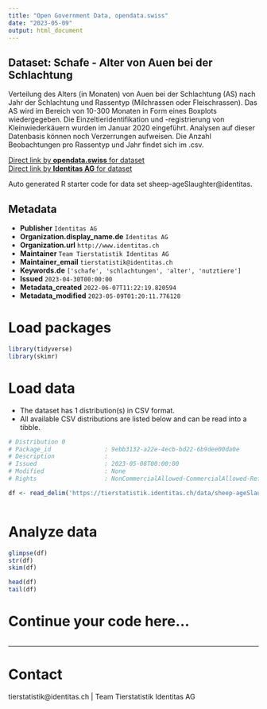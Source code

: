 ```yaml
---
title: "Open Government Data, opendata.swiss"
date: "2023-05-09"
output: html_document
---
```


## Dataset: Schafe - Alter von Auen bei der Schlachtung

Verteilung des Alters (in Monaten) von Auen bei der Schlachtung (AS) nach Jahr der Schlachtung und Rassentyp (Milchrassen oder Fleischrassen). Das AS wird im Bereich von 10-300 Monaten in Form eines Boxplots wiedergegeben. Die Einzeltieridentifikation und -registrierung von Kleinwiederkäuern wurden im Januar 2020 eingeführt. Analysen auf dieser Datenbasis können noch Verzerrungen aufweisen. Die Anzahl Beobachtungen pro Rassentyp und Jahr findet sich im .csv.

[Direct link by **opendata.swiss** for dataset](https://opendata.swiss/de/dataset/schafe-alter-von-auen-bei-der-schlachtung)<br>
[Direct link by **Identitas AG** for dataset](https://tierstatistik.identitas.ch/)

Auto generated R starter code for data set sheep-ageSlaughter@identitas.

## Metadata

- **Publisher** `Identitas AG`
- **Organization.display_name.de** `Identitas AG`
- **Organization.url** `http://www.identitas.ch`
- **Maintainer** `Team Tierstatistik Identitas AG`
- **Maintainer_email** `tierstatistik@identitas.ch`
- **Keywords.de** `['schafe', 'schlachtungen', 'alter', 'nutztiere']`
- **Issued** `2023-04-30T00:00:00`
- **Metadata_created** `2022-06-07T11:22:19.820594`
- **Metadata_modified** `2023-05-09T01:20:11.776128`


# Load packages

```r

library(tidyverse)
library(skimr)

```

# Load data

-   The dataset has 1 distribution(s) in CSV format.
-   All available CSV distributions are listed below and can be read into a tibble.

```r

# Distribution 0
# Package_id               : 9ebb3132-a22e-4ecb-bd22-6b9dee00da0e
# Description              : 
# Issued                   : 2023-05-08T00:00:00
# Modified                 : None
# Rights                   : NonCommercialAllowed-CommercialAllowed-ReferenceRequired

df <- read_delim('https://tierstatistik.identitas.ch/data/sheep-ageSlaughter.csv')



```

# Analyze data

```r

glimpse(df)
str(df)
skim(df)

head(df)
tail(df)

```

# Continue your code here...

```r

```

------------------------------------------------------------------------

# Contact

tierstatistik@identitas.ch | Team Tierstatistik Identitas AG
